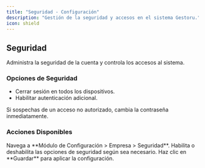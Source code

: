 ```yaml
---
title: "Seguridad - Configuración"
description: "Gestión de la seguridad y accesos en el sistema Gestoru."
icon: shield
---
```


## Seguridad

<Info>
Administra la seguridad de la cuenta y controla los accesos al sistema.
</Info>

### Opciones de Seguridad

- Cerrar sesión en todos los dispositivos.
- Habilitar autenticación adicional.

<Warning>
Si sospechas de un acceso no autorizado, cambia la contraseña inmediatamente.
</Warning>

### Acciones Disponibles

<Steps>
  <Step title="Acceder a Seguridad">
    Navega a **Módulo de Configuración > Empresa > Seguridad**.
  </Step>
  <Step title="Administrar Opciones">
    Habilita o deshabilita las opciones de seguridad según sea necesario.
  </Step>
  <Step title="Guardar Cambios">
    Haz clic en **Guardar** para aplicar la configuración.
  </Step>
</Steps>